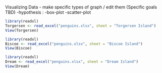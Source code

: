 Visualizing Data 
- make specific types of graph / edit them (Specific goals TBD)
-hypothesis : 
-box-plot
-scatter-plot


```r
library(readxl)
Torgersen <- read_excel("penguins.xlsx", sheet = "Torgersen Island")
View(Torgersen)
```


```r
library(readxl)
Biscoe <- read_excel("penguins.xlsx", sheet = "Biscoe Island")
View(Biscoe)
```

```r
library(readxl)
Dream <- read_excel("penguins.xlsx", sheet = "Dream Island")
View(Dream)
```

